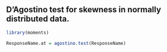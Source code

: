 ## D'Agostino test for skewness in normally distributed data.

```r
library(moments)
```

```r
ResponseName.at = agostino.test(ResponseName)
```

